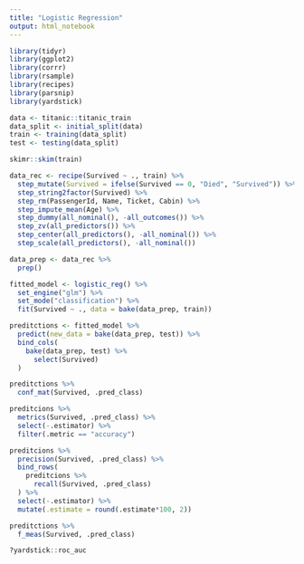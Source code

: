 ```yaml
---
title: "Logistic Regression"
output: html_notebook
---
```




```r
library(tidyr)
library(ggplot2)
library(corrr)
library(rsample)
library(recipes)
library(parsnip)
library(yardstick)
```

```r
data <- titanic::titanic_train
data_split <- initial_split(data)
train <- training(data_split)
test <- testing(data_split)

skimr::skim(train)
```

```r
data_rec <- recipe(Survived ~ ., train) %>%
  step_mutate(Survived = ifelse(Survived == 0, "Died", "Survived")) %>%
  step_string2factor(Survived) %>%
  step_rm(PassengerId, Name, Ticket, Cabin) %>%
  step_impute_mean(Age) %>%
  step_dummy(all_nominal(), -all_outcomes()) %>%
  step_zv(all_predictors()) %>%
  step_center(all_predictors(), -all_nominal()) %>%
  step_scale(all_predictors(), -all_nominal())
```

```r
data_prep <- data_rec %>%
  prep()
```

```r
fitted_model <- logistic_reg() %>%
  set_engine("glm") %>%
  set_mode("classification") %>%
  fit(Survived ~ ., data = bake(data_prep, train))
```

```r
preditctions <- fitted_model %>%
  predict(new_data = bake(data_prep, test)) %>%
  bind_cols(
    bake(data_prep, test) %>%
      select(Survived)
  )
```

```r
preditctions %>%
  conf_mat(Survived, .pred_class)
```

```r
preditcions %>%
  metrics(Survived, .pred_class) %>%
  select(-.estimator) %>%
  filter(.metric == "accuracy")
```

```r
preditcions %>%
  precision(Survived, .pred_class) %>%
  bind_rows(
    preditcions %>%
      recall(Survived, .pred_class)
  ) %>%
  select(-.estimator) %>%
  mutate(.estimate = round(.estimate*100, 2))
```

```r
preditctions %>%
  f_meas(Survived, .pred_class)
```


```r
?yardstick::roc_auc
```
